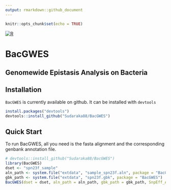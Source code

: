 ```yaml
---
output: rmarkdown::github_document
---
```


```r
knitr::opts_chunk$set(echo = TRUE)
```

<!-- badges: start -->
[![R](https://github.com/Sudaraka88/BacGWES/workflows/r.yml/badge.svg)](https://github.com/Sudaraka88/BacGWES/actions)
<!-- badges: end -->


# BacGWES

## Genomewide Epistasis Analysis on Bacteria

## Installation

`BacGWES` is currently available on github. It can be installed with `devtools`

```r
install.packages("devtools")
devtools::install_github("Sudaraka88/BacGWES")
```

## Quick Start
To run BacGWES, all you need is the fasta alignment and the corresponding genbank annotation file. 
```r
# devtools::install_github("Sudaraka88/BacGWES")
library(BacGWES)
dset <- "spn23f_sample"
aln_path <- system.file("extdata", "sample_spn23f.aln", package = "BacGWES")
gbk_path <- system.file("extdata", "spn23f.gbk", package = "BacGWES")
BacGWES(dset = dset, aln_path = aln_path, gbk_path = gbk_path, SnpEff_Annotate = F)
```
